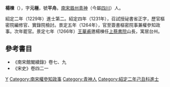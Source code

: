 '''楊棟'''（{{bd|？||？||catIdx=Y杨}}），字'''元極'''，號'''平舟'''。[[南宋|南宋]][[眉州|眉州]][[青神|青神]]（今屬[[四川|四川]]）人。

紹定二年（1229年）進士第二。紹定四年（1231年），召試授祕書省正字，歷官樞密院編修官、實錄院檢討。景定五年（1264年），官至簽書樞密院事兼權參知政事。次年罷官。景定七年（1266年）[[王華甫|王華甫]]邀楊棟任[[上蔡書院|上蔡書院]]山長，寓居台州。

==參考書目==
* 《南宋館閣續錄》卷七、九
* 《宋史》卷四二一

[[Category:宋朝政治人物|Y]]
[[Category:南宋權參知政事|Category:南宋權參知政事]]
[[Category:青神人|Category:青神人]]
[[Category:紹定二年己丑科進士|Category:紹定二年己丑科進士]]